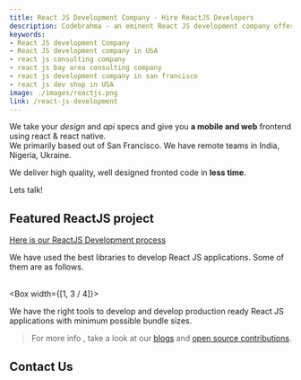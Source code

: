```yaml
---
title: React JS Development Company - Hire ReactJS Developers
description: Codebrahma - an eminent React JS development company offers you to hire ReactJS developers - experienced to craft highly secure, & fast mobile and web applications
keywords:
- React JS development Company
- React JS development company in USA
- react js consulting company
- react js bay area consulting company
- react js development company in san francisco
- react js dev shop in USA
image: ./images/reactjs.png
link: /react-js-development
---
```


<Box my={2}>
  <Title>React JS Development Company</Title>
</Box>

We take your _design_ and _api_ specs and give you **a mobile and 
web** frontend using react & react native.<br /> We primarily based out of San Francisco. 
We have remote teams in India, Nigeria, Ukraine.

We deliver high quality, well designed fronted code in **less time**.

Lets talk!
<Box>
  <ContactUsButton />
</Box>

## Featured ReactJS project

<RipplingProject />

[Here is our ReactJS Development process](/codebrahma-react-application)

We have used the best libraries to develop React JS applications. Some of them are as follows.
<Libraries />
<br />
<br />

<Box width={[1, 3 / 4]}>
  <P>
    We have the right tools to develop and develop production ready React JS applications with minimum possible bundle sizes.
  </P>
</Box>

> For more info , take a look at our [blogs](/category/react) and [open source contributions](/open-source-contributions).

<DevelopmentServices />

## Contact Us
<ContactForm referrer="/react-js-development/" />